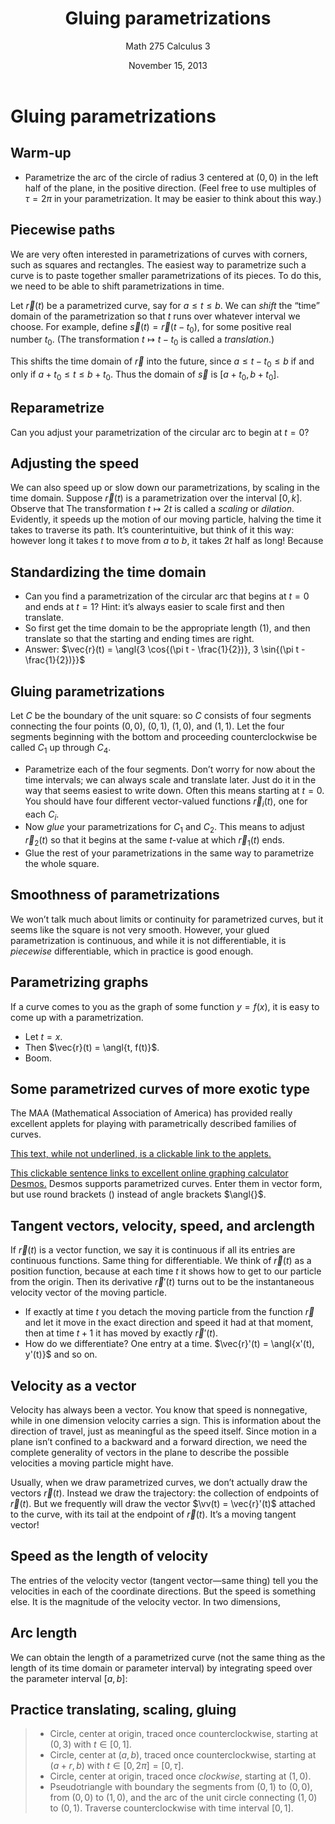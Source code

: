 % Gluing parametrizations
% Math 275 Calculus 3
% November 15, 2013

# Gluing parametrizations

## Warm-up

- Parametrize the arc of the circle of radius $3$ centered at $(0,0)$ in the left half of the plane, in the positive direction. (Feel free to use multiples of $\tau = 2\pi$ in your parametrization. It may be easier to think about this way.)

## Piecewise paths

We are very often interested in parametrizations of curves with corners, such as squares and rectangles. The easiest way to parametrize such a curve is to paste together smaller parametrizations of its pieces. To do this, we need to be able to shift parametrizations in time.

Let $\vec{r}(t)$ be a parametrized curve, say for $a \leq t \leq b$. We can *shift* the "time" domain of the parametrization so that $t$ runs over whatever interval we choose. For example, define $\vec{s}(t) = \vec{r}(t - t_0)$, for some positive real number $t_0$. (The transformation $t \mapsto t - t_0$ is called a *translation*.)

This shifts the time domain of $\vec{r}$ into the future, since $a \leq t - t_0 \leq b$ if and only if $a + t_0 \leq t \leq b + t_0$. Thus the domain of $\vec{s}$ is $[a + t_0, b+t_0]$.

## Reparametrize

Can you adjust your parametrization of the circular arc to begin at $t = 0$? 

## Adjusting the speed

We can also speed up or slow down our parametrizations, by scaling in the time domain. Suppose $\vec{r}(t)$ is a parametrization over the interval $[0, k]$. Observe that 
\begin{equation*}
    0 \leq t \leq k \quad \text{if and only if} \quad 0 \leq 2t \leq 2k.
\end{equation*}
The transformation $t \mapsto 2t$ is called a *scaling* or *dilation*. Evidently, it speeds up the motion of our moving particle, halving the time it takes to traverse its path. It's counterintuitive, but think of it this way: however long it takes $t$ to move from $a$ to $b$, it takes $2t$ half as long! Because
\begin{equation*}
    \frac{b}{2} - \frac{a}{2} = \frac{b-a}{2} = \frac{1}{2}(b-a).
\end{equation*}

## Standardizing the time domain

- Can you find a parametrization of the circular arc that begins at $t = 0$ and ends at $t = 1$? Hint: it's always easier to scale first and then translate. 
- So first get the time domain to be the appropriate length (1), and then translate so that the starting and ending times are right.
- Answer: $\vec{r}(t) = \angl{3 \cos{(\pi t - \frac{1}{2})}, 3 \sin{(\pi t - \frac{1}{2})}}$

## Gluing parametrizations

Let $C$ be the boundary of the unit square: so $C$ consists of four segments connecting the four points $(0,0)$, $(0,1)$, $(1,0)$, and $(1,1)$. Let the four segments beginning with the bottom and proceeding counterclockwise be called $C_1$ up through $C_4$.

- Parametrize each of the four segments. Don't worry for now about the time intervals; we can always scale and translate later. Just do it in the way that seems easiest to write down. Often this means starting at $t = 0$. You should have four different vector-valued functions $\vec{r}_i(t)$, one for each $C_i$.
- Now *glue* your parametrizations for $C_1$ and $C_2$. This means to adjust $\vec{r}_2(t)$ so that it begins at the same $t$-value at which $\vec{r}_1(t)$ ends.
- Glue the rest of your parametrizations in the same way to parametrize the whole square.

## Smoothness of parametrizations

We won't talk much about limits or continuity for parametrized curves, but it seems like the square is not very smooth. However, your glued parametrization is continuous, and while it is not differentiable, it is *piecewise* differentiable, which in practice is good enough.

## Parametrizing graphs

If a curve comes to you as the graph of some function $y = f(x)$, it is easy to come up with a parametrization. 

- Let $t = x$. 
- Then $\vec{r}(t) = \angl{t, f(t)}$. 
- Boom.

## Some parametrized curves of more exotic type

The MAA (Mathematical Association of America) has provided really excellent applets for playing with parametrically described families of curves.

[This text, while not underlined, is a clickable link to the applets.](http://www.maa.org/publications/periodicals/loci/resources/the-beauty-of-parametric-curves-the-applets)

[This clickable sentence links to excellent online graphing calculator Desmos.](http://www.desmos.com) Desmos supports parametrized curves. Enter them in vector form, but use round brackets $()$ instead of angle brackets $\angl{}$.

## Tangent vectors, velocity, speed, and arclength

If $\vec{r}(t)$ is a vector function, we say it is continuous if all its entries are continuous functions. Same thing for differentiable. We think of $\vec{r}(t)$ as a position function, because at each time $t$ it shows how to get to our particle from the origin. Then its derivative $\vec{r}'(t)$ turns out to be the instantaneous velocity vector of the moving particle.

- If exactly at time $t$ you detach the moving particle from the function $\vec{r}$ and let it move in the exact direction and speed it had at that moment, then at time $t+1$ it has moved by exactly $\vec{r}'(t)$.
- How do we differentiate? One entry at a time. $\vec{r}'(t) = \angl{x'(t), y'(t)}$ and so on.

## Velocity as a vector

Velocity has always been a vector. You know that speed is nonnegative, while in one dimension velocity carries a sign. This is information about the direction of travel, just as meaningful as the speed itself. Since motion in a plane isn't confined to a backward and a forward direction, we need the complete generality of vectors in the plane to describe the possible velocities a moving particle might have.

Usually, when we draw parametrized curves, we don't actually draw the vectors $\vec{r}(t)$. Instead we draw the trajectory: the collection of endpoints of $\vec{r}(t)$. But we frequently will draw the vector $\vv(t) = \vec{r}'(t)$ attached to the curve, with its tail at the endpoint of $\vec{r}(t)$. It's a moving tangent vector!

## Speed as the length of velocity

The entries of the velocity vector (tangent vector---same thing) tell you the velocities in each of the coordinate directions. But the speed is something else. It is the magnitude of the velocity vector. In two dimensions,
\begin{equation*}
    \frac{ds}{dt} = \norm{\angl{x'(t), y'(t)}} = \sqrt{x'(t)^2 + y'(t)^2}
\end{equation*}

## Arc length

We can obtain the length of a parametrized curve (not the same thing as the length of its time domain or parameter interval) by integrating speed over the parameter interval $[a,b]$:
\begin{equation*}
    s = \int_a^b \frac{ds}{dt} \; dt = \int_a^b \sqrt{\left( \frac{dx}{dt} \right)^2 + \left( \frac{dy}{dt} \right)^2} \; dt
\end{equation*}

## Practice translating, scaling, gluing

> - Circle, center at origin, traced once counterclockwise, starting at $(0,3)$ with $t \in [0,1]$.
> - Circle, center at $(a,b)$, traced once counterclockwise, starting at $(a+r, b)$ with $t \in [0, 2\pi] = [0, \tau]$.
> - Circle, center at origin, traced once *clockwise*, starting at $(1,0)$.
> - Pseudotriangle with boundary the segments from $(0,1)$ to $(0,0)$, from $(0,0)$ to $(1,0)$, and the arc of the unit circle connecting $(1,0)$ to $(0,1)$. Traverse counterclockwise with time interval $[0,1]$.